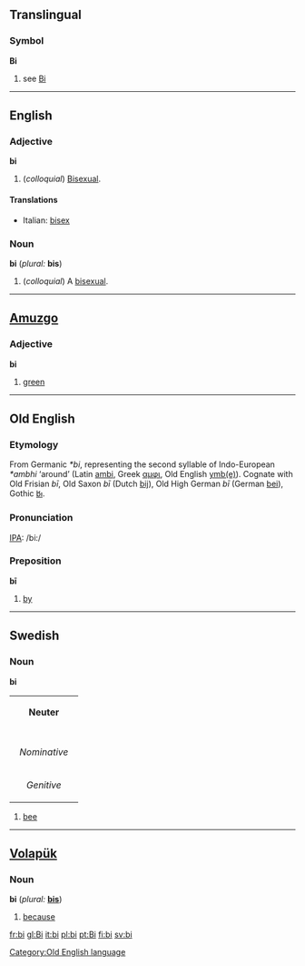 ==Translingual==
===Symbol===
'''Bi'''
# see [[Bi]]

----

==English==

===Adjective===
'''bi'''

# (''colloquial'') [[bisexual|Bisexual]].

====Translations====
*Italian: [[bisex]]

===Noun===
'''bi''' (''plural:'' '''bis''')

# (''colloquial'') A [[bisexual]].

----

==[[Amuzgo]]==
===Adjective===
'''bi'''

# [[green]]

----


==Old English==
===Etymology===
From Germanic ''*bi'', representing the second syllable of Indo-European ''*ambhi'' ‘around’ (Latin [[ambi]], Greek [[αμφι]], Old English [[ymb|ymb(e)]]).  Cognate with Old Frisian ''bī'', Old Saxon ''bī'' (Dutch [[bij]]), Old High German ''bī'' (German [[bei]]), Gothic [[𐌱𐌹]].

===Pronunciation===
[[IPA]]: /bi:/

===Preposition===
'''bī'''
# [[by]]

[[Category:Old English language]]

----

==Swedish==
===Noun===
'''bi'''

{| border=1 cellspacing=0
| bgcolor="#FFFFF0" colspan=5 align=center | '''Neuter'''
|-
|- bgcolor="#FFFFF0" align=center
! rowspan=2 | 
| colspan=2 width=105| Singular 
| colspan=2 | Plural
|- bgcolor="#FFFFF0" align=center
| width=105 | ''Indefinite'' 
| width=105 | ''Definite'' 
| width=105 |  ''Indefinite'' 
|  width=105 | ''Definite''
|- align=center
| width=105 bgcolor="#FFFFF0" | ''Nominative'' 
| [[bi]]
| [[biet]], ([[bit]])
| [[bin]]
| [[bina]]
|- align=center
| width=105 bgcolor="#FFFFF0" | ''Genitive'' 
| [[bis]]
| [[biets]], ([[bits]])
| [[bins]]
| [[binas]]
|}

# [[bee]]

----
==[[Volapük]]==
===Noun===
'''bi'''  (''plural:'' '''[[bis]]''')
# [[because]]

[[fr:bi]]
[[gl:Bi]]
[[it:bi]]
[[pl:bi]]
[[pt:Bi]]
[[fi:bi]]
[[sv:bi]]